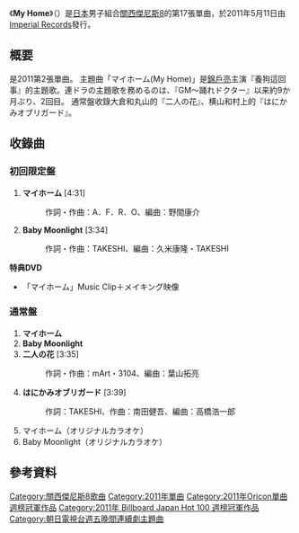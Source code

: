 {{roughtranslation|time=2013-07-08T06:26:00+00:00}}
{{unreferenced|time=2013-07-08T06:26:00+00:00}}
{{Infobox Single 
| Name           = My Home<br />{{lang-ja|マイホーム}}
| Artist         = [[關西傑尼斯8|關西傑尼斯8]]
| Album          = 
| A-side         = 
| B-side         = 
| Released       = 2011年5月11日
| Format         = [[單曲|CD單曲]]
| Recorded       = 
| Genre          = [[J-POP|J-POP]]
| Length         = 
| Label          = [[Imperial_Records|Imperial Records]]
| Writer         = 
| Producer       = 
| Certification  = * 白金（唱片，[[日本唱片協會|日本唱片協會]]）
| Chart position = * 週間第1位<small>（[[Oricon公信榜|Oricon]]）</small>
* 2012年5月度月間第3位<small>（Oricon）</small>
*2011年度上半期16位<small>（Oricon）</small>
*2012年度年間第36位<small>（Oricon）</small>
| Last single    = [[T.W.L/Yellow_Pansy_Street|T.W.L/Yellow Pansy Street]]<br/>（2011年）
| This single    = '''My Home'''<br/>（2011年）
| Next single    = [[365日家族|365日家族]]<br/>（2011年）
}}
《'''My Home'''》（{{lang-ja|マイホーム}}）是[[日本|日本]]男子組合[[關西傑尼斯8|關西傑尼斯8]]的第17張單曲，於2011年5月11日由[[Imperial_Records|Imperial Records]]發行。

== 概要 ==
是2011第2張單曲。
主題曲「マイホーム(My Home)」是[[錦戶亮|錦戶亮]]主演『養狗這回事』的主題歌。連ドラの主題歌を務めるのは、『GM〜踊れドクター』以来約9か月ぶり、2回目。
通常盤收錄大倉和丸山的『二人の花』、横山和村上的『はにかみオブリガード』。

== 收錄曲 ==
=== 初回限定盤 ===
# '''マイホーム''' [4:31]
#: 作詞・作曲：A．F．R．O、編曲：野間康介
# '''Baby Moonlight''' [3:34]
#: 作詞・作曲：TAKESHI、編曲：久米康隆・TAKESHI

'''特典DVD'''
*「マイホーム」Music Clip＋メイキング映像

=== 通常盤 ===
# '''マイホーム'''
# '''Baby Moonlight'''
# '''二人の花''' [3:35]
#: 作詞・作曲：mArt・3104、編曲：葉山拓亮
# '''はにかみオブリガード''' [3:39]
#: 作詞：TAKESHI、作曲：南田健吾、編曲：高橋浩一郎
# マイホーム（オリジナルカラオケ）
# Baby Moonlight（オリジナルカラオケ）

== 參考資料 ==
{{朝日電視台週五晚間連續劇主題曲2010年代|朝日電視台週五晚間連續劇主題曲2010年代 = }}
{{關西傑尼斯8}}
{{Oricon單曲週榜冠軍 (2011年)|2011年5月23日}}
{{Billboard JAPAN Hot 100 週榜冠軍 (2011年)|2011年5月23日}}

{{DEFAULTSORT:My Home}}
[[Category:關西傑尼斯8歌曲|Category:關西傑尼斯8歌曲]]
[[Category:2011年單曲|Category:2011年單曲]]
[[Category:2011年Oricon單曲週榜冠軍作品|Category:2011年Oricon單曲週榜冠軍作品]]
[[Category:2011年_Billboard_Japan_Hot_100_週榜冠軍作品|Category:2011年 Billboard Japan Hot 100 週榜冠軍作品]]
[[Category:朝日電視台週五晚間連續劇主題曲|Category:朝日電視台週五晚間連續劇主題曲]]